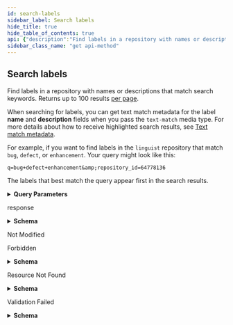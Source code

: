 ```yaml
---
id: search-labels
sidebar_label: Search labels
hide_title: true
hide_table_of_contents: true
api: {"description":"Find labels in a repository with names or descriptions that match search keywords. Returns up to 100 results [per page](https://docs.github.com/rest/overview/resources-in-the-rest-api#pagination).\n\nWhen searching for labels, you can get text match metadata for the label **name** and **description** fields when you pass the `text-match` media type. For more details about how to receive highlighted search results, see [Text match metadata](https://docs.github.com/rest/reference/search#text-match-metadata).\n\nFor example, if you want to find labels in the `linguist` repository that match `bug`, `defect`, or `enhancement`. Your query might look like this:\n\n`q=bug+defect+enhancement&repository_id=64778136`\n\nThe labels that best match the query appear first in the search results.","externalDocs":{"description":"API method documentation","url":"https://docs.github.com/rest/reference/search/#search-labels"},"operationId":"search/labels","parameters":[{"description":"The id of the repository.","in":"query","name":"repository_id","required":true,"schema":{"type":"integer"}},{"description":"The search keywords. This endpoint does not accept qualifiers in the query. To learn more about the format of the query, see [Constructing a search query](https://docs.github.com/rest/reference/search#constructing-a-search-query).","in":"query","name":"q","required":true,"schema":{"type":"string"}},{"description":"Sorts the results of your query by when the label was `created` or `updated`. Default: [best match](https://docs.github.com/rest/reference/search#ranking-search-results)","in":"query","name":"sort","required":false,"schema":{"enum":["created","updated"],"type":"string"}},{"description":"Determines whether the first search result returned is the highest number of matches (`desc`) or lowest number of matches (`asc`). This parameter is ignored unless you provide `sort`.","in":"query","name":"order","required":false,"schema":{"default":"desc","enum":["desc","asc"],"type":"string"}}],"responses":{"200":{"content":{"application/json":{"examples":{"default":{"value":{"incomplete_results":false,"items":[{"color":"84b6eb","default":true,"description":"New feature or request.","id":418327088,"name":"enhancement","node_id":"MDU6TGFiZWw0MTgzMjcwODg=","score":1,"url":"https://api.github.com/repos/octocat/linguist/labels/enhancement"},{"color":"ee0701","default":true,"description":"Something isn't working.","id":418327086,"name":"bug","node_id":"MDU6TGFiZWw0MTgzMjcwODY=","score":1,"url":"https://api.github.com/repos/octocat/linguist/labels/bug"}],"total_count":2}}},"schema":{"properties":{"incomplete_results":{"type":"boolean"},"items":{"items":{"description":"Label Search Result Item","properties":{"color":{"type":"string"},"default":{"type":"boolean"},"description":{"nullable":true,"type":"string"},"id":{"type":"integer"},"name":{"type":"string"},"node_id":{"type":"string"},"score":{"type":"integer"},"text_matches":{"items":{"properties":{"fragment":{"type":"string"},"matches":{"items":{"properties":{"indices":{"items":{"type":"integer"},"type":"array"},"text":{"type":"string"}},"type":"object"},"type":"array"},"object_type":{"nullable":true,"type":"string"},"object_url":{"type":"string"},"property":{"type":"string"}},"type":"object"},"title":"Search Result Text Matches","type":"array"},"url":{"format":"uri","type":"string"}},"required":["id","node_id","url","name","color","default","description","score"],"title":"Label Search Result Item","type":"object"},"type":"array"},"total_count":{"type":"integer"}},"required":["total_count","incomplete_results","items"],"type":"object"}}},"description":"response"},"304":{"description":"Not Modified"},"403":{"content":{"application/json":{"schema":{"description":"Basic Error","properties":{"documentation_url":{"type":"string"},"message":{"type":"string"}},"title":"Basic Error","type":"object"}}},"description":"Forbidden"},"404":{"content":{"application/json":{"schema":{"description":"Basic Error","properties":{"documentation_url":{"type":"string"},"message":{"type":"string"}},"title":"Basic Error","type":"object"}}},"description":"Resource Not Found"},"422":{"content":{"application/json":{"schema":{"description":"Validation Error","properties":{"documentation_url":{"type":"string"},"errors":{"items":{"properties":{"code":{"type":"string"},"field":{"type":"string"},"index":{"type":"integer"},"message":{"type":"string"},"resource":{"type":"string"},"value":{"oneOf":[{"nullable":true,"type":"string"},{"nullable":true,"type":"integer"},{"items":{"type":"string"},"nullable":true,"type":"array"}]}},"required":["code"],"type":"object"},"type":"array"},"message":{"type":"string"}},"required":["message","documentation_url"],"title":"Validation Error","type":"object"}}},"description":"Validation Failed"}},"tags":["search"],"x-github":{"category":"search","enabledForGitHubApps":true,"githubCloudOnly":false,"previews":[],"subcategory":null},"method":"get","path":"/search/labels","servers":[{"url":"https://api.github.com"}],"info":{"contact":{"name":"Support","url":"https://support.github.com/contact"},"description":"GitHub's v3 REST API.","license":{"name":"MIT","url":"https://spdx.org/licenses/MIT"},"termsOfService":"https://docs.github.com/articles/github-terms-of-service","title":"GitHub v3 REST API","version":"1.1.4","x-apisguru-categories":["collaboration","developer_tools"],"x-logo":{"url":"https://twitter.com/github/profile_image?size=original"},"x-origin":[{"format":"openapi","url":"https://raw.githubusercontent.com/github/rest-api-description/main/descriptions/api.github.com/api.github.com.json","version":"3.0"}],"x-providerName":"github.com"},"postman":{"name":"Search labels","description":{"content":"Find labels in a repository with names or descriptions that match search keywords. Returns up to 100 results [per page](https://docs.github.com/rest/overview/resources-in-the-rest-api#pagination).\n\nWhen searching for labels, you can get text match metadata for the label **name** and **description** fields when you pass the `text-match` media type. For more details about how to receive highlighted search results, see [Text match metadata](https://docs.github.com/rest/reference/search#text-match-metadata).\n\nFor example, if you want to find labels in the `linguist` repository that match `bug`, `defect`, or `enhancement`. Your query might look like this:\n\n`q=bug+defect+enhancement&repository_id=64778136`\n\nThe labels that best match the query appear first in the search results.","type":"text/plain"},"url":{"path":["search","labels"],"host":["{{baseUrl}}"],"query":[{"disabled":false,"description":{"content":"(Required) The id of the repository.","type":"text/plain"},"key":"repository_id","value":""},{"disabled":false,"description":{"content":"(Required) The search keywords. This endpoint does not accept qualifiers in the query. To learn more about the format of the query, see [Constructing a search query](https://docs.github.com/rest/reference/search#constructing-a-search-query).","type":"text/plain"},"key":"q","value":""},{"disabled":false,"description":{"content":"Sorts the results of your query by when the label was `created` or `updated`. Default: [best match](https://docs.github.com/rest/reference/search#ranking-search-results)","type":"text/plain"},"key":"sort","value":""},{"disabled":false,"description":{"content":"Determines whether the first search result returned is the highest number of matches (`desc`) or lowest number of matches (`asc`). This parameter is ignored unless you provide `sort`.","type":"text/plain"},"key":"order","value":""}],"variable":[]},"header":[{"key":"Accept","value":"application/json"}],"method":"GET"}}
sidebar_class_name: "get api-method"
---
```



## Search labels



Find labels in a repository with names or descriptions that match search keywords. Returns up to 100 results [per page](https://docs.github.com/rest/overview/resources-in-the-rest-api#pagination).

When searching for labels, you can get text match metadata for the label **name** and **description** fields when you pass the `text-match` media type. For more details about how to receive highlighted search results, see [Text match metadata](https://docs.github.com/rest/reference/search#text-match-metadata).

For example, if you want to find labels in the `linguist` repository that match `bug`, `defect`, or `enhancement`. Your query might look like this:

`q=bug+defect+enhancement&amp;repository_id=64778136`

The labels that best match the query appear first in the search results.

<details style={{"marginBottom":"1rem"}}><summary style={{}}><strong>Query Parameters</strong></summary><div><ul><ParamsItem className={"paramsItem"} param={{"description":"The id of the repository.","in":"query","name":"repository_id","required":true,"schema":{"type":"integer"}}}></ParamsItem><ParamsItem className={"paramsItem"} param={{"description":"The search keywords. This endpoint does not accept qualifiers in the query. To learn more about the format of the query, see [Constructing a search query](https://docs.github.com/rest/reference/search#constructing-a-search-query).","in":"query","name":"q","required":true,"schema":{"type":"string"}}}></ParamsItem><ParamsItem className={"paramsItem"} param={{"description":"Sorts the results of your query by when the label was `created` or `updated`. Default: [best match](https://docs.github.com/rest/reference/search#ranking-search-results)","in":"query","name":"sort","required":false,"schema":{"enum":["created","updated"],"type":"string"}}}></ParamsItem><ParamsItem className={"paramsItem"} param={{"description":"Determines whether the first search result returned is the highest number of matches (`desc`) or lowest number of matches (`asc`). This parameter is ignored unless you provide `sort`.","in":"query","name":"order","required":false,"schema":{"default":"desc","enum":["desc","asc"],"type":"string"}}}></ParamsItem></ul></div></details><div><ApiTabs><TabItem label={"200"} value={"200"}><div>

response

</div><div><details style={{}}><summary style={{"textAlign":"left"}}><strong>Schema</strong></summary><div style={{"textAlign":"left","marginLeft":"1rem"}}></div><ul style={{"marginLeft":"1rem"}}><SchemaItem collapsible={false} name={"incomplete_results"} required={true} schemaDescription={undefined} schemaName={"boolean"} qualifierMessage={undefined}></SchemaItem><SchemaItem collapsible={true} className={"schemaItem"}><details style={{}}><summary style={{}}><strong>items</strong><span style={{"opacity":"0.6"}}> object[]</span><strong style={{"fontSize":"var(--ifm-code-font-size)","color":"var(--openapi-required)"}}> required</strong></summary><div style={{"marginLeft":"1rem"}}><ul><SchemaItem collapsible={false} name={"color"} required={true} schemaDescription={undefined} schemaName={"string"} qualifierMessage={undefined}></SchemaItem><SchemaItem collapsible={false} name={"default"} required={true} schemaDescription={undefined} schemaName={"boolean"} qualifierMessage={undefined}></SchemaItem><SchemaItem collapsible={false} name={"description"} required={true} schemaDescription={undefined} schemaName={"string"} qualifierMessage={undefined}></SchemaItem><SchemaItem collapsible={false} name={"id"} required={true} schemaDescription={undefined} schemaName={"integer"} qualifierMessage={undefined}></SchemaItem><SchemaItem collapsible={false} name={"name"} required={true} schemaDescription={undefined} schemaName={"string"} qualifierMessage={undefined}></SchemaItem><SchemaItem collapsible={false} name={"node_id"} required={true} schemaDescription={undefined} schemaName={"string"} qualifierMessage={undefined}></SchemaItem><SchemaItem collapsible={false} name={"score"} required={true} schemaDescription={undefined} schemaName={"integer"} qualifierMessage={undefined}></SchemaItem><SchemaItem collapsible={true} className={"schemaItem"}><details style={{}}><summary style={{}}><strong>text_matches</strong><span style={{"opacity":"0.6"}}> object[]</span></summary><div style={{"marginLeft":"1rem"}}><ul><SchemaItem collapsible={false} name={"fragment"} required={false} schemaDescription={undefined} schemaName={"string"} qualifierMessage={undefined}></SchemaItem><SchemaItem collapsible={true} className={"schemaItem"}><details style={{}}><summary style={{}}><strong>matches</strong><span style={{"opacity":"0.6"}}> object[]</span></summary><div style={{"marginLeft":"1rem"}}><ul><SchemaItem collapsible={false} name={"indices"} required={false} schemaDescription={undefined} schemaName={"integer[]"} qualifierMessage={undefined}></SchemaItem><SchemaItem collapsible={false} name={"text"} required={false} schemaDescription={undefined} schemaName={"string"} qualifierMessage={undefined}></SchemaItem></ul></div></details></SchemaItem><SchemaItem collapsible={false} name={"object_type"} required={false} schemaDescription={undefined} schemaName={"string"} qualifierMessage={undefined}></SchemaItem><SchemaItem collapsible={false} name={"object_url"} required={false} schemaDescription={undefined} schemaName={"string"} qualifierMessage={undefined}></SchemaItem><SchemaItem collapsible={false} name={"property"} required={false} schemaDescription={undefined} schemaName={"string"} qualifierMessage={undefined}></SchemaItem></ul></div></details></SchemaItem><SchemaItem collapsible={false} name={"url"} required={true} schemaDescription={undefined} schemaName={"uri"} qualifierMessage={undefined}></SchemaItem></ul></div></details></SchemaItem><SchemaItem collapsible={false} name={"total_count"} required={true} schemaDescription={undefined} schemaName={"integer"} qualifierMessage={undefined}></SchemaItem></ul></details></div></TabItem><TabItem label={"304"} value={"304"}><div>

Not Modified

</div><div></div></TabItem><TabItem label={"403"} value={"403"}><div>

Forbidden

</div><div><details style={{}}><summary style={{"textAlign":"left"}}><strong>Schema</strong></summary><div style={{"textAlign":"left","marginLeft":"1rem"}}></div><ul style={{"marginLeft":"1rem"}}><SchemaItem collapsible={false} name={"documentation_url"} required={false} schemaDescription={undefined} schemaName={"string"} qualifierMessage={undefined}></SchemaItem><SchemaItem collapsible={false} name={"message"} required={false} schemaDescription={undefined} schemaName={"string"} qualifierMessage={undefined}></SchemaItem></ul></details></div></TabItem><TabItem label={"404"} value={"404"}><div>

Resource Not Found

</div><div><details style={{}}><summary style={{"textAlign":"left"}}><strong>Schema</strong></summary><div style={{"textAlign":"left","marginLeft":"1rem"}}></div><ul style={{"marginLeft":"1rem"}}><SchemaItem collapsible={false} name={"documentation_url"} required={false} schemaDescription={undefined} schemaName={"string"} qualifierMessage={undefined}></SchemaItem><SchemaItem collapsible={false} name={"message"} required={false} schemaDescription={undefined} schemaName={"string"} qualifierMessage={undefined}></SchemaItem></ul></details></div></TabItem><TabItem label={"422"} value={"422"}><div>

Validation Failed

</div><div><details style={{}}><summary style={{"textAlign":"left"}}><strong>Schema</strong></summary><div style={{"textAlign":"left","marginLeft":"1rem"}}></div><ul style={{"marginLeft":"1rem"}}><SchemaItem collapsible={false} name={"documentation_url"} required={true} schemaDescription={undefined} schemaName={"string"} qualifierMessage={undefined}></SchemaItem><SchemaItem collapsible={true} className={"schemaItem"}><details style={{}}><summary style={{}}><strong>errors</strong><span style={{"opacity":"0.6"}}> object[]</span></summary><div style={{"marginLeft":"1rem"}}><ul><SchemaItem collapsible={false} name={"code"} required={true} schemaDescription={undefined} schemaName={"string"} qualifierMessage={undefined}></SchemaItem><SchemaItem collapsible={false} name={"field"} required={false} schemaDescription={undefined} schemaName={"string"} qualifierMessage={undefined}></SchemaItem><SchemaItem collapsible={false} name={"index"} required={false} schemaDescription={undefined} schemaName={"integer"} qualifierMessage={undefined}></SchemaItem><SchemaItem collapsible={false} name={"message"} required={false} schemaDescription={undefined} schemaName={"string"} qualifierMessage={undefined}></SchemaItem><SchemaItem collapsible={false} name={"resource"} required={false} schemaDescription={undefined} schemaName={"string"} qualifierMessage={undefined}></SchemaItem><SchemaItem collapsible={false} name={"value"} required={false} schemaDescription={undefined} schemaName={""} qualifierMessage={undefined}></SchemaItem></ul></div></details></SchemaItem><SchemaItem collapsible={false} name={"message"} required={true} schemaDescription={undefined} schemaName={"string"} qualifierMessage={undefined}></SchemaItem></ul></details></div></TabItem></ApiTabs></div>
      